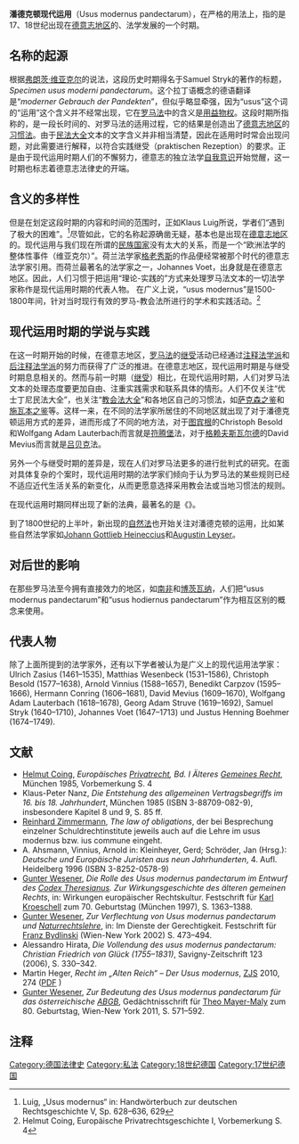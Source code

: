 '''潘德克顿现代运用'''（Usus modernus pandectarum），在严格的用法上，指的是17、18世纪出现在[[德意志地区|德意志地区]]的、法学发展的一个时期。
== 名称的起源 ==
根据[[弗朗茨·维亚克尔|弗朗茨·维亚克尔]]的说法，这段历史时期得名于Samuel Stryk的著作的标题，''Specimen usus moderni pandectarum''。这个拉丁语概念的德语翻译是“''moderner Gebrauch der Pandekten''”，但似乎略显牵强，因为“usus”这个词的“运用”这个含义并不经常出现，它在[[罗马法|罗马法]]中的含义是[[用益物权|用益物权]]。这段时期所指称的，是一段长时间的、对罗马法的适用过程，它的结果是创造出了[[德意志地区|德意志地区]]的[[习惯法|习惯法]]。由于[[民法大全|民法大全]]文本的文字含义并非相当清楚，因此在适用时时常会出现问题，对此需要进行解释，以符合实践继受（praktischen Rezeption）的要求。正是由于现代运用时期人们的不懈努力，德意志的独立法学[[自我意识|自我意识]]开始觉醒，这一时期也标志着德意志法律史的开端。
== 含义的多样性 ==
但是在划定这段时期的内容和时间的范围时，正如Klaus Luig所说，学者们“遇到了极大的困难”。<ref>Luig, „Usus modernus“ in: Handwörterbuch zur deutschen Rechtsgeschichte V, Sp. 628–636, 629</ref>尽管如此，它的名称起源确凿无疑，基本也是出现在[[德意志地区|德意志地区]]的。现代运用与我们现在所谓的[[民族国家|民族国家]]没有太大的关系，而是一个“欧洲法学的整体性事件（维亚克尔）”。荷兰法学家[[格老秀斯|格老秀斯]]的作品便经常被那个时代的德意志法学家引用。而荷兰最著名的法学家之一，Johannes Voet，出身就是在德意志地区。因此，人们习惯于把运用“理论-实践的”方式来处理罗马法文本的一切法学家称作是现代运用时期的代表人物。
在广义上说，“usus modernus”是1500-1800年间，针对当时现行有效的罗马-教会法所进行的学术和实践活动。<ref>Helmut Coing, Europäische Privatrechtsgeschichte I, Vorbemerkung S. 4</ref>
== 现代运用时期的学说与实践 ==
在这一时期开始的时候，在德意志地区，[[罗马法|罗马法]]的[[继受罗马法|继受]]活动已经通过[[注释法学派|注释法学派]]和[[后注释法学派|后注释法学派]]的努力而获得了广泛的推进。在德意志地区，现代运用时期是与继受时期息息相关的。然而与前一时期（[[继受罗马法|继受]]）相比，在现代运用时期，人们对罗马法文本的处理态度要更加自由、注重实践需求和联系具体的情形。人们不仅关注“优士丁尼民法大全”，也关注“[[教会法大全|教会法大全]]”和各地区自己的习惯法，如[[萨克森之鉴|萨克森之鉴]]和[[施瓦本之鉴|施瓦本之鉴]]等。这样一来，在不同的法学家所居住的不同地区就出现了对于潘德克顿运用方式的差异，进而形成了不同的地方法，对于[[图宾根|图宾根]]的Christoph Besold和Wolfgang Adam Lauterbach而言就是[[符腾堡|符腾堡]]法，对于[[格赖夫斯瓦尔德|格赖夫斯瓦尔德]]的David Mevius而言就是[[吕贝克|吕贝克]]法。

另外一个与继受时期的差异是，现在人们对罗马法更多的进行批判式的研究。在面对具体复杂的个案时，现代运用时期的法学家们倾向于认为罗马法的某些规则已经不适应近代生活关系的新变化，从而更愿意选择采用教会法或当地习惯法的规则。

在现代运用时期同样出现了新的法典，最著名的是《{{link-de|巴伐利亚民法典|Codex Maximilianeus bavaricus civilis}}》。

到了1800世纪的上半叶，新出现的[[自然法|自然法]]也开始关注对潘德克顿的运用，比如某些自然法学家如[[Johann_Gottlieb_Heineccius|Johann Gottlieb Heineccius]]和[[Augustin_Leyser|Augustin Leyser]]。

== 对后世的影响 ==
在那些罗马法至今拥有直接效力的地区，如[[南非|南非]]和[[博茨瓦纳|博茨瓦纳]]，人们把“usus modernus pandectarum”和“usus hodiernus pandectarum”作为相互区别的概念来使用。
== 代表人物 ==
除了上面所提到的法学家外，还有以下学者被认为是广义上的现代运用法学家：Ulrich Zasius (1461–1535), Matthias Wesenbeck (1531–1586), Christoph Besold (1577–1638), Arnold Vinnius (1588–1657), Benedikt Carpzov (1595–1666), Hermann Conring (1606–1681), David Mevius (1609–1670), Wolfgang Adam Lauterbach (1618–1678), Georg Adam Struve (1619–1692), Samuel Stryk (1640–1710), Johannes Voet (1647–1713) und Justus Henning Boehmer (1674–1749).
== 文献 ==
* [[Helmut_Coing|Helmut Coing]], ''Europäisches [[Privatrecht|Privatrecht]], Bd. I Älteres [[Gemeines_Recht|Gemeines Recht]]'', München 1985, Vorbemerkung S. 4
* Klaus-Peter Nanz, ''Die Entstehung des allgemeinen Vertragsbegriffs im 16. bis 18. Jahrhundert'',  München 1985 (ISBN 3-88709-082-9), insbesondere Kapitel 8 und 9, S. 85 ff.
* [[Reinhard_Zimmermann|Reinhard Zimmermann]], ''The law of obligations'', der bei Besprechung einzelner Schuldrechtinstitute jeweils auch auf die Lehre im usus modernus bzw. ius commune eingeht. 
* A. Ahsmann, Vinnius, Arnold in: Kleinheyer, Gerd; Schröder, Jan (Hrsg.): ''Deutsche und Europäische Juristen aus neun Jahrhunderten'', 4. Aufl. Heidelberg 1996 (ISBN 3-8252-0578-9)
* [[Gunter_Wesener|Gunter Wesener]], ''Die Rolle des Usus modernus pandectarum im Entwurf des [[Codex_Theresianus|Codex Theresianus]]. Zur Wirkungsgeschichte des älteren gemeinen Rechts'', in: Wirkungen europäischer Rechtskultur. Festschrift für [[Karl_Kroeschell|Karl Kroeschell]] zum 70. Geburtstag (München 1997), S. 1363–1388.
* [[Gunter_Wesener|Gunter Wesener]], ''Zur Verflechtung von Usus modernus pandectarum und [[Naturrecht|Naturrecht]]slehre'', in: Im Dienste der Gerechtigkeit. Festschrift für [[Franz_Bydlinski|Franz Bydlinski]] (Wien-New York 2002) S. 473–494.
* Alessandro Hirata, ''Die Vollendung des usus modernus pandectarum: Christian Friedrich von Glück (1755–1831)'', Savigny-Zeitschrift 123 (2006), S. 330–342.
* Martin Heger, ''Recht im „Alten Reich“ – Der Usus modernus'', [[ZJS|ZJS]] 2010, 274 ([http://www.zjs-online.com/dat/artikel/2010_1_274.pdf PDF] {{Wayback|url=http://www.zjs-online.com/dat/artikel/2010_1_274.pdf |date=20180713011714 }})
* [[Gunter_Wesener|Gunter Wesener]], ''Zur Bedeutung des Usus modernus pandectarum für das österreichische [[ABGB|ABGB]]'', Gedächtnisschrift für [[Theo_Mayer-Maly|Theo Mayer-Maly]] zum 80. Geburtstag, Wien-New York 2011, S. 571–592.
== 注释 ==
<references />

[[Category:德国法律史|Category:德国法律史]]
[[Category:私法|Category:私法]]
[[Category:18世纪德国|Category:18世纪德国]]
[[Category:17世纪德国|Category:17世纪德国]]